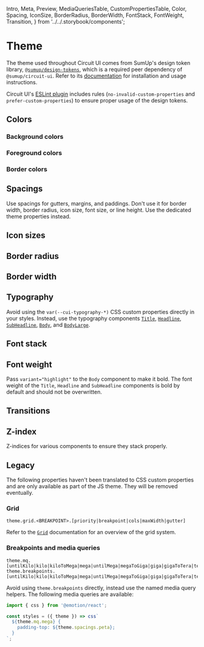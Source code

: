  Intro,
  Meta,
  Preview,
  MediaQueriesTable,
  CustomPropertiesTable,
  Color,
  Spacing,
  IconSize,
  BorderRadius,
  BorderWidth,
  FontStack,
  FontWeight,
  Transition,
} from '../../.storybook/components';

<Meta title="Features/Theme" />

# Theme

<Intro>

The theme used throughout Circuit UI comes from SumUp's design token library, [`@sumup/design-tokens`](Packages/design-tokens/Docs), which is a required peer dependency of `@sumup/circuit-ui`. Refer to its [documentation](Packages/design-tokens/Docs) for installation and usage instructions.

</Intro>

Circuit UI's [ESLint plugin](Packages/eslint-plugin-circuit-ui/Docs)  includes rules (`no-invalid-custom-properties` and `prefer-custom-properties`) to ensure proper usage of the design tokens.

## Colors

### Background colors

<CustomPropertiesTable namespace="bg" type="color" preview={Color} />

### Foreground colors

<CustomPropertiesTable namespace="fg" type="color" preview={Color} />

### Border colors

<CustomPropertiesTable namespace="border" type="color" preview={Color} />

## Spacings

Use spacings for gutters, margins, and paddings. Don't use it for border width, border radius, icon size, font size, or line height. Use the dedicated theme properties instead.

<CustomPropertiesTable namespace="spacings" preview={Spacing} />

## Icon sizes

<CustomPropertiesTable namespace="icon-sizes" preview={IconSize} />

## Border radius

<CustomPropertiesTable namespace="border-radius" preview={BorderRadius} />

## Border width

<CustomPropertiesTable namespace="border-width" preview={BorderWidth} />

## Typography

Avoid using the `var(--cui-typography-*)` CSS custom properties directly in your styles. Instead, use the typography components [`Title`](Typography/Title/Docs), [`Headline`](Typography/Headline/Docs), [`SubHeadline`](Typography/SubHeadline/Docs), [`Body`](Typography/Body/Docs), and [`BodyLarge`](Typography/BodyLarge/Docs).

## Font stack

<CustomPropertiesTable namespace="font-stack" preview={FontStack} />

## Font weight

<CustomPropertiesTable namespace="font-weight" preview={FontWeight} />

Pass `variant="highlight"` to the `Body` component to make it bold. The font weight of the `Title`, `Headline` and `SubHeadline` components is bold by default and should not be overwritten.

## Transitions

<CustomPropertiesTable namespace="transitions" preview={Transition} />

## Z-index

Z-indices for various components to ensure they stack properly.

<CustomPropertiesTable namespace="z-index" />

## Legacy

The following properties haven't been translated to CSS custom properties and are only available as part of the JS theme. They will be removed eventually.

### Grid

```
theme.grid.<BREAKPOINT>.[priority|breakpoint|cols|maxWidth|gutter]
```

Refer to the [`Grid`](Layout/Grid/Docs) documentation for an overview of the grid system.

### Breakpoints and media queries

```
theme.mq.[untilKilo|kilo|kiloToMega|mega|untilMega|megaToGiga|giga|gigaToTera|tera]
theme.breakpoints.[untilKilo|kilo|kiloToMega|mega|untilMega|megaToGiga|giga|gigaToTera|tera]
```

Avoid using `theme.breakpoints` directly, instead use the named media query helpers. The following media queries are available:

<MediaQueriesTable />

```ts
import { css } from '@emotion/react';

const styles = ({ theme }) => css`
  ${theme.mq.mega} {
    padding-top: ${theme.spacings.peta};
  }
`;
```
